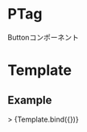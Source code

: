 
<Meta title="Atoms/PTag" component={PTag} />

# PTag

Buttonコンポーネント

# Template

## Example

<Canvas>
  <Story
    name="PTag"
    args={{
      label: "Label"
    }}>
  >
    {Template.bind({})}
  </Story>
</Canvas>

<Props story="PTag" />
